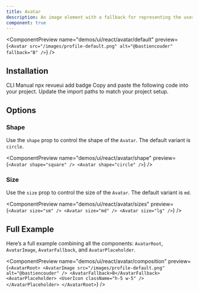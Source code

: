 ```yaml
---
title: Avatar
description: An image element with a fallback for representing the user.
component: true
---
```


<ComponentPreview
  name="demos/ui/react/avatar/default"
  preview={`<Avatar src="/images/profile-default.png" alt="@bastiencouder" fallback="B" />`}
/>

## Installation

<Tabs defaultValue="cli">
<TabsList>
<TabsTrigger value="cli">
CLI
</TabsTrigger>
<TabsTrigger value="manual">  
Manual
</TabsTrigger>
</TabsList>

<TabsContent value="cli">
<Bash>
<BashCommand>npx</BashCommand> revueui add badge
</Bash>
</TabsContent>

<TabsContent value="manual">
<Steps>
  <Step>Copy and paste the following code into your project.</Step>
  <ComponentSource
    name={["ui/react/avatar"]}
    extension={["tsx"]}
  />
  <Step>Update the import paths to match your project setup.</Step>
</Steps>
</TabsContent>
</Tabs>

## Options

### Shape

Use the `shape` prop to control the shape of the `Avatar`. The default variant is `circle`.

<ComponentPreview
  name="demos/ui/react/avatar/shape"
  preview={`<Avatar shape="square" />
<Avatar shape="circle" />`}
/>

### Size

Use the `size` prop to control the size of the `Avatar`. The default variant is `md`.

<ComponentPreview
  name="demos/ui/react/avatar/sizes"
  preview={`<Avatar size="sm" />
<Avatar size="md" />
<Avatar size="lg" />`}
/>

## Full Example

Here’s a full example combining all the components: `AvatarRoot`, `AvatarImage`, `AvatarFallback`, and `AvatarPlaceholder`.

<ComponentPreview
  name="demos/ui/react/avatar/composition"
  preview={`<AvatarRoot>
  <AvatarImage src="/images/profile-default.png" alt="@bastiencouder" />
  <AvatarFallback>B</AvatarFallback>
  <AvatarPlaceholder>
    <UserIcon className="h-5 w-5" />
  </AvatarPlaceholder>
</AvatarRoot>`}
/>

